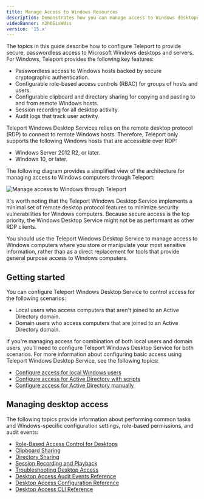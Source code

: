 ```yaml
---
title: Manage Access to Windows Resources
description: Demonstrates how you can manage access to Windows desktops with Teleport.
videoBanner: n2h0GisWdss
version: '15.x'
---
```


The topics in this guide describe how to configure Teleport to provide secure, passwordless
access to Microsoft Windows desktops and servers. For Windows, Teleport provides the
following key features:

- Passwordless access to Windows hosts backed by secure cryptographic authentication.
- Configurable role-based access controls (RBAC) for groups of hosts and users.
- Configurable clipboard and directory sharing for copying and pasting to and from
  remote Windows hosts.
- Session recording for all desktop activity.
- Audit logs that track user activity.

Teleport Windows Desktop Services relies on the remote desktop protocol (RDP) to connect to
remote Windows hosts. Therefore, Teleport only supports the following Windows hosts that are
accessible over RDP:

- Windows Server 2012 R2, or later.
- Windows 10, or later.

The following diagram provides a simplified view of the architecture for managing
access to Windows computers through Teleport:

![Manage access to Windows through Teleport](../../../assets/windows-desktop-service-overview-8b46dedeba.png)

It's worth noting that the Teleport Windows Desktop Service implements a minimal set
of remote desktop protocol features to minimize security vulnerabilities for Windows
computers. Because secure access is the top priority, the Windows Desktop Service
might not be as performant as other RDP clients.

You should use the Teleport Windows Desktop Service to manage access
to Windows computers where you store or manipulate your most sensitive information,
rather than as a direct replacement for tools that provide general purpose access
to Windows computers.

## Getting started

You can configure Teleport Windows Desktop Service to control access for the following
scenarios:

- Local users who access computers that aren't joined to an Active Directory domain.
- Domain users who access computers that are joined to an Active Directory domain.

If you're managing access for combination of both local users and domain users, you'll
need to configure Teleport Windows Desktop Service for both scenarios. For more
information about configuring basic access using Teleport Windows Desktop Service, see
the following topics:

- [Configure access for local Windows users](/docs/desktop-access/getting-started)
- [Configure access for Active Directory with scripts](/docs/desktop-access/active-directory)
- [Configure access for Active Directory manually](/docs/desktop-access/active-directory-manual)

## Managing desktop access

The following topics provide information about performing common tasks and
Windows-specific configuration settings, role-based permissions, and audit events:

- [Role-Based Access Control for Desktops](/docs/desktop-access/rbac)
- [Clipboard Sharing](/docs/desktop-access/reference/clipboard)
- [Directory Sharing](/docs/desktop-access/directory-sharing)
- [Session Recording and Playback](/docs/desktop-access/reference/sessions)
- [Troubleshooting Desktop Access](/docs/desktop-access/troubleshooting)
- [Desktop Access Audit Events Reference](/docs/desktop-access/reference/audit)
- [Desktop Access Configuration Reference](/docs/desktop-access/reference/configuration)
- [Desktop Access CLI Reference](/docs/desktop-access/reference/cli)
